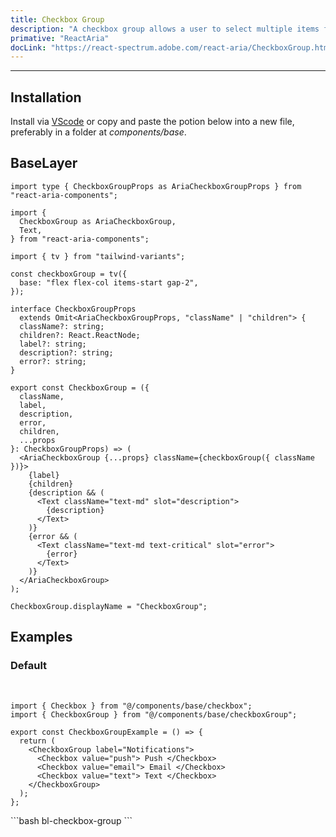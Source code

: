```yaml
---
title: Checkbox Group
description: "A checkbox group allows a user to select multiple items from a list of options."
primative: "ReactAria"
docLink: "https://react-spectrum.adobe.com/react-aria/CheckboxGroup.html"
---
```


---


<MdxExample>
  <CheckboxGroupExample client:load />
</MdxExample>

## Installation

Install via [VScode](/docs/getting-started/vsc) or copy and paste the potion below into a new file, preferably in a folder at _components/base_.

## BaseLayer

<BaseLayer>
<Fragment slot="contentSlot">

```tsx
import type { CheckboxGroupProps as AriaCheckboxGroupProps } from "react-aria-components";

import {
  CheckboxGroup as AriaCheckboxGroup,
  Text,
} from "react-aria-components";

import { tv } from "tailwind-variants";

const checkboxGroup = tv({
  base: "flex flex-col items-start gap-2",
});

interface CheckboxGroupProps
  extends Omit<AriaCheckboxGroupProps, "className" | "children"> {
  className?: string;
  children?: React.ReactNode;
  label?: string;
  description?: string;
  error?: string;
}

export const CheckboxGroup = ({
  className,
  label,
  description,
  error,
  children,
  ...props
}: CheckboxGroupProps) => (
  <AriaCheckboxGroup {...props} className={checkboxGroup({ className })}>
    {label}
    {children}
    {description && (
      <Text className="text-md" slot="description">
        {description}
      </Text>
    )}
    {error && (
      <Text className="text-md text-critical" slot="error">
        {error}
      </Text>
    )}
  </AriaCheckboxGroup>
);

CheckboxGroup.displayName = "CheckboxGroup";
```

</Fragment>

</BaseLayer>

## Examples

### Default

<MdxExample>
  <CheckboxGroupExample client:load />
</MdxExample>

<br />

<DemoTabs>
  <Fragment slot="react">

```tsx
import { Checkbox } from "@/components/base/checkbox";
import { CheckboxGroup } from "@/components/base/checkboxGroup";

export const CheckboxGroupExample = () => {
  return (
    <CheckboxGroup label="Notifications">
      <Checkbox value="push"> Push </Checkbox>
      <Checkbox value="email"> Email </Checkbox>
      <Checkbox value="text"> Text </Checkbox>
    </CheckboxGroup>
  );
};
```

</Fragment>

<Fragment slot="vsc">
```bash
bl-checkbox-group
```
</Fragment>
</DemoTabs>
